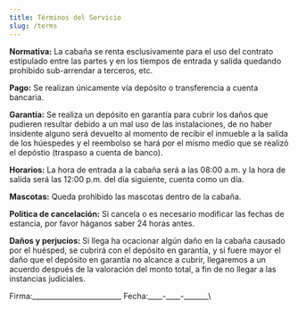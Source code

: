 ```yaml
---
title: Términos del Servicio
slug: /terms
---
```

**Normativa:** La cabaña se renta esclusivamente para el uso del contrato estipulado entre las partes y en los tiempos de entrada y salida quedando prohibido sub-arrendar a terceros, etc.

**Pago:** Se realizan únicamente vía depósito o transferencia a cuenta bancaria.

**Garantía:** Se realiza un depósito en garantía para cubrir los daños que pudieren resultar debido a un mal uso de las instalaciones, de no haber insidente alguno será devuelto al momento de recibir el inmueble a la salida de los húespedes y el reembolso se hará por el mísmo medio que se realizó el depóstio (traspaso a cuenta de banco).

**Horarios:** La hora de entrada a la cabaña será a las 08:00 a.m. y la hora de salida será las 12:00 p.m. del día siguiente, cuenta como un día.

**Mascotas:** Queda prohibido las mascotas dentro de la cabaña.

**Politica de cancelación:** Si cancela o es necesario modificar las fechas de estancia, por favor háganos saber 24 horas antes.

**Daños y perjucios:** Si llega ha ocacionar algún daño en la cabaña causado por el huésped, se cubrirá con el depósito en garantía, y si fuere mayor el daño que el depósito en garantía no alcance a cubrir, llegaremos a un acuerdo después de la valoración del monto total, a fin de no llegar a las instancias judiciales.


Firma:\_\_\_\_\_\_\_\_\_\_\_\_\_\_\_\_\_\_\_\_\_\_\_\_\_
Fecha:\_\_\_\_\-\_\_\_\_\-\_\_\_\_\_\_\_\

